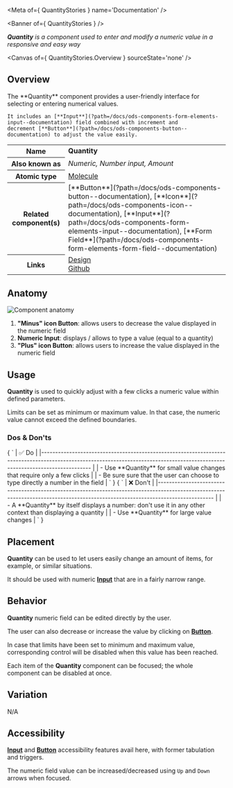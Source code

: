 
<Meta of={ QuantityStories } name='Documentation' />

<Banner of={ QuantityStories } />

_**Quantity** is a component used to enter and modify a numeric value in a responsive and easy way_

<Canvas of={ QuantityStories.Overview } sourceState='none' />

## Overview
<div>
  <div id='description'>
    The **Quantity** component provides a user-friendly interface for selecting or entering numerical values.

    It includes an [**Input**](?path=/docs/ods-components-form-elements-input--documentation) field combined with increment and
    decrement [**Button**](?path=/docs/ods-components-button--documentation) to adjust the value easily.
  </div>
  <table>
    <tbody>
    <tr>
      <th scope="row">Name</th>
      <td><strong>Quantity</strong></td>
    </tr>
    <tr>
      <th scope="row">Also known as</th>
      <td><em>Numeric, Number input, Amount</em></td>
    </tr>
    <tr>
      <th scope="row">Atomic type</th>
      <td>
        <a href='https://atomicdesign.bradfrost.com/chapter-2/#molecules'>Molecule<OdsIcon
          name={ ODS_ICON_NAME.externalLink }
          style={ { fontSize: '.7rem', paddingLeft: '.3rem', paddingRight: '.2rem' } }></OdsIcon></a>
      </td>
    </tr>
    <tr>
      <th scope="row">Related component(s)</th>
      <td>
        [**Button**](?path=/docs/ods-components-button--documentation),
        [**Icon**](?path=/docs/ods-components-icon--documentation),
        [**Input**](?path=/docs/ods-components-form-elements-input--documentation), [**Form
        Field**](?path=/docs/ods-components-form-elements-form-field--documentation)
      </td>
    </tr>
    <tr>
      <th scope="row">Links</th>
      <td>
        <a href='https://www.figma.com/proto/tIKzHa5KvHHyosgIgyBswB/Design-Tokens'>Design<OdsIcon
          name={ ODS_ICON_NAME.externalLink }
          style={ { fontSize: '.7rem', paddingLeft: '.3rem', paddingRight: '.2rem' } }></OdsIcon></a><br />
        <a href='https://github.com/ovh/design-system/tree/master/packages/components/src/quantity'>Github<OdsIcon
          name={ ODS_ICON_NAME.externalLink }
          style={ { fontSize: '.7rem', paddingLeft: '.3rem', paddingRight: '.2rem' } }></OdsIcon></a>
      </td>
    </tr>
    </tbody>
  </table>
</div>

## Anatomy

![Component anatomy](components/quantity/anatomy.png "Component anatomy")

1. **"Minus" icon Button**: allows users to decrease the value displayed in the numeric field
2. **Numeric Input**: displays / allows to type a value (equal to a quantity)
3. **"Plus" icon Button**: allows users to increase the value displayed in the numeric field

## Usage

**Quantity** is used to quickly adjust with a few clicks a numeric value within defined parameters.

Limits can be set as minimum or maximum value. In that case, the numeric value cannot exceed the defined boundaries.

### Dos & Don'ts

<Markdown>
  { `
| ✅ Do                                                                                                                                                                           |
|------------------------------------------------------------------------------------------------------------------------------------------------------------------------------ |
| - Use **Quantity** for small value changes that require only a few clicks                                                                                                      |
| - Be sure sure that the user can choose to type directly a number in the field                                                                                                 |
` }
</Markdown>
<Markdown>
  { `
| ❌ Don't                                                                                                                                                                          |
|-------------------------------------------------------------------------------------------------------------------------------------------------------------------------------- |
| - A **Quantity** by itself displays a number: don't use it in any other context than displaying a quantity                                                                       |
| - Use **Quantity** for large value changes                                                                                                                                       |
` }
</Markdown>

## Placement

**Quantity** can be used to let users easily change an amount of items, for example, or similar situations.

It should be used with numeric [**Input**](?path=/docs/ods-components-form-elements-input--documentation) that are in a fairly narrow range.

## Behavior

**Quantity** numeric field can be edited directly by the user.

The user can also decrease or increase the value by clicking on [**Button**](?path=/docs/ods-components-button--documentation).

In case that limits have been set to minimum and maximum value, corresponding control will be disabled when this value has been reached.

Each item of the **Quantity** component can be focused; the whole component can be disabled at once.

## Variation

N/A

## Accessibility

[**Input**](?path=/docs/ods-components-form-elements-input--documentation) and [**Button**](?path=/docs/ods-components-button--documentation) accessibility features avail here, with former tabulation and triggers.

The numeric field value can be increased/decreased using `Up` and `Down` arrows when focused.
